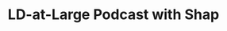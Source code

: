 ---
id: ld-at-large
title: LD-at-Large Podcast with Shap
description: PLACEHOLDER
keywords:
  - trench
---